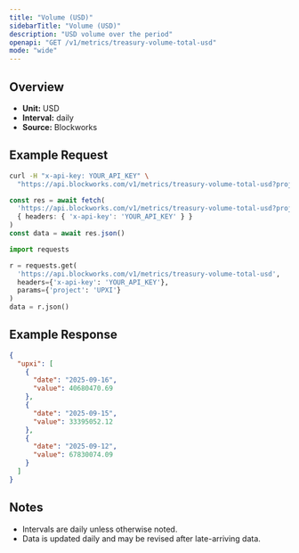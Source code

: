 ```yaml
---
title: "Volume (USD)"
sidebarTitle: "Volume (USD)"
description: "USD volume over the period"
openapi: "GET /v1/metrics/treasury-volume-total-usd"
mode: "wide"
---
```


## Overview

- **Unit:** USD
- **Interval:** daily
- **Source:** Blockworks

## Example Request

<CodeGroup>

```bash cURL
curl -H "x-api-key: YOUR_API_KEY" \
  "https://api.blockworks.com/v1/metrics/treasury-volume-total-usd?project=UPXI"
```

```typescript TypeScript
const res = await fetch(
  'https://api.blockworks.com/v1/metrics/treasury-volume-total-usd?project=UPXI',
  { headers: { 'x-api-key': 'YOUR_API_KEY' } }
)
const data = await res.json()
```

```python Python
import requests

r = requests.get(
  'https://api.blockworks.com/v1/metrics/treasury-volume-total-usd',
  headers={'x-api-key': 'YOUR_API_KEY'},
  params={'project': 'UPXI'}
)
data = r.json()
```

</CodeGroup>

## Example Response

```json
{
  "upxi": [
    {
      "date": "2025-09-16",
      "value": 40680470.69
    },
    {
      "date": "2025-09-15",
      "value": 33395052.12
    },
    {
      "date": "2025-09-12",
      "value": 67830074.09
    }
  ]
}
```

## Notes
- Intervals are daily unless otherwise noted.
- Data is updated daily and may be revised after late-arriving data.